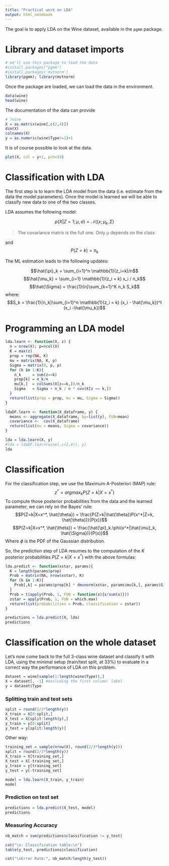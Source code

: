 ```yaml
---
title: "Practical work on LDA"
output: html_notebook
---
```

  
The goal is to apply LDA on the Wine dataset, available in the `pgmm` package. 

# Library and dataset imports

```r
# we'll use this package to load the data
#install.packages("pgmm")
#install.packages('mvtnorm')
library(pgmm); library(mvtnorm)
```

Once the package are loaded, we can load the data in the environment.

```r
data(wine)
head(wine)
```

The documentation of the data can provide

```r
# ?wine
X = as.matrix(wine[,c(2,4)])
dim(X)
colnames(X)
y = as.numeric(wine$Type!=1)+1
```
It is of course possible to look at the data.

```r
plot(X, col = y+1, pch=19)
```
# Classification with LDA

The first step is to learn the LDA model from the data (i.e. estimate from the data the model parameters).
Once the model is learned we will be able to classify new data to one of the two classes.

LDA assumes the following model:

$$p(X|Z = 1; \mu, \sigma) = \mathcal{N}((x; \mu_k, \Sigma)$$

> The covariance matrix is the full one. Only $\mu$ depends on the class

and $$P(Z=k) = \pi_k$$

The ML estimation leads to the following updates:

$$\hat{\pi}_k = \sum_{i=1}^n \mathbb{1}(z_i=k)/n$$
$$\hat{\mu_k} = \sum_{i=1} \mathbb{1}(z_i = k) x_i / n_k$$
$$\hat{\Sigma} = \frac{1}{n}\sum_{k=1}^K n_k S_k$$
where:
$$S_k = \frac{1}{n_k}\sum_{i=1}^n \mathbb{1}(z_i = k) (x_i - \hat{\mu_k})^t (x_i -\hat{\mu_k})$$

# Programming an LDA model

```r
lda.learn <- function(X, z) {
  n = nrow(X); p=ncol(X)
  K = max(z)
  prop = rep(NA, K)
  mu = matrix(NA, K, p)
  Sigma = matrix(0, p, p)
  for (k in 1:K){
    n_k     = sum(z==k)
    prop[k] = n_k/n
    mu[k,]  = colSums(X[z==k,])/n_k
    Sigma   = Sigma + n_k / n * cov(X[z == k,])
  }
  return(list(prop = prop, mu = mu, Sigma = Sigma))
}

ldaDF.learn <- function(X_dataframe, y) {
  means <- aggregate(X_dataframe, by=list(y), FUN=mean)
  covariance <-  cov(X_dataframe)
  return(list(mu = means, Sigma = covariance))
}
```

```r
lda = lda.learn(X, y)
#lda = ldaDF.learn(wine[,c(2,4)], y)
lda
```
# Classification

For the classification step, we use the Maximum A-Posteriori (MAP) rule:
$$z^* = argmax_k P(Z=k|X=x^*)$$
To compute those posterior probabilities from the data and the learned parameter, we can rely on the Bayes' rule:
$$P(Z=k|X=x^*, \hat{\theta}) = \frac{P(Z=k|\hat{\theta})P(x^*|Z=k, \hat{\theta})}{P(x)}$$
$$P(Z=k|X=x^*, \hat{\theta}) = \frac{\hat{\pi}_k.\phi(x^*|\hat{\mu}_k, \hat{\Sigma})}{P(x)}$$
Where $\phi$ is the PDF of the Gaussian distribution.

So, the prediction step of LDA resumes to the computation of the $K$ posterior probabilities $P(Z=k|X=x^*)$ with the above formulas:

```r
lda.predict <- function(xstar, params){
  K = length(params$prop)
  Prob = matrix(NA, nrow(xstar), K)
  for (k in 1:K){
    Prob[,k] = params$prop[k] * dmvnorm(xstar, params$mu[k,], params$Sigma)
  }
  Prob = t(apply(Prob, 1, FUN = function(x){x/sum(x)}))
  zstar = apply(Prob, 1, FUN = which.max)
  return(list(probabilities = Prob, classification = zstar))
}
```

```r
predictions = lda.predict(X, lda)
predictions
```

# Classification on the whole dataset

Let's now come back to the full 3-class wine dataset and classify it with LDA, using the minimal setup (train/test split, at 33%) to evaluate in a correct way the performance of LDA on this problem.

```r
dataset = wine[sample(1:length(wine$Type)),]
X = dataset[, -1] #excluding the first column: label
y = dataset$Type
```

### Splitting train and test sets

```r
split = round(2/3*length(y))
X_train = X[0:split,]
X_test = X[split:length(y),]
y_train = y[0:split]
y_test = y[split:length(y)]
```

Other way:

```r
training_set = sample(nrow(X), round(2/3*length(y)))
split = round(2/3*length(y))
X_train = X[training_set,]
X_test = X[-training_set,]
y_train = y[training_set]
y_test = y[-training_set]
```

```r
model = lda.learn(X_train, y_train)
model
```

### Prediction on test set

```r
predictions = lda.predict(X_test, model)
predictions
```
### Measuring Accuracy

```r
nb_match = sum(predictions$classification != y_test)

cat("\n: Classification table:\n")
table(y_test, predictions$classification)

cat("\nError Rate:", nb_match/length(y_test))
```






